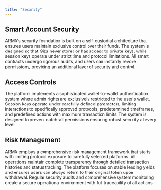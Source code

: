 ```yaml
---
title: "Security"
---
```


## Smart Account Security

ARMA's security foundation is built on a self-custodial architecture that ensures users maintain exclusive control over their funds. The system is designed so that Giza never stores or has access to private keys, while session keys operate under strict time and protocol limitations. All smart contracts undergo rigorous audits, and users can instantly revoke permissions, providing an additional layer of security and control.

## Access Controls

The platform implements a sophisticated wallet-to-wallet authentication system where admin rights are exclusively restricted to the user's wallet. Session keys operate under carefully defined parameters, limiting interactions to specifically approved protocols, predetermined timeframes, and predefined actions with maximum transaction limits. The system is designed to prevent catch-all permissions ensuring robust security at every level.

## Risk Management

ARMA employs a comprehensive risk management framework that starts with limiting protocol exposure to carefully selected platforms. All operations maintain complete transparency through detailed transaction histories and status tracking. The platform focuses on stable lending yields and ensures users can always return to their original token upon withdrawal. Regular security audits and comprehensive system monitoring create a secure operational environment with full traceability of all actions.
